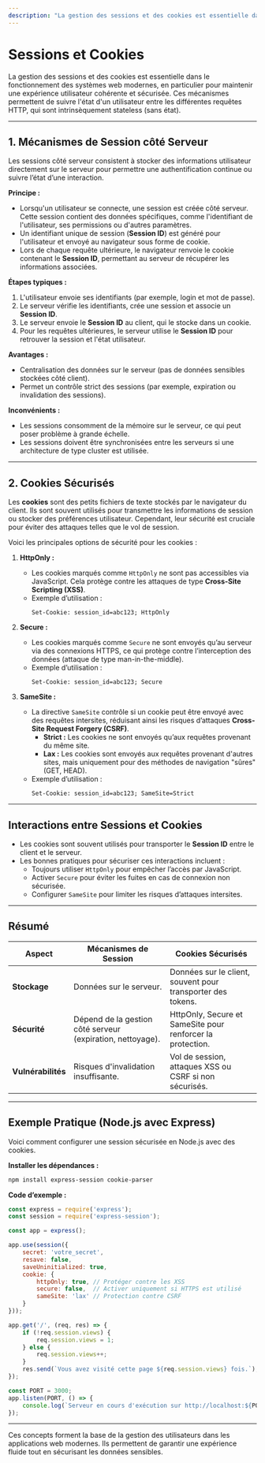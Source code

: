 ```yaml
---
description: "La gestion des sessions et des cookies est essentielle dans le fonctionnement des systèmes web modernes, en particulier pour maintenir une expérience utilisateur cohérente et sécurisée."
---
```

# **Sessions et Cookies**

La gestion des sessions et des cookies est essentielle dans le fonctionnement des systèmes web modernes, en particulier pour maintenir une expérience utilisateur cohérente et sécurisée. Ces mécanismes permettent de suivre l'état d'un utilisateur entre les différentes requêtes HTTP, qui sont intrinsèquement stateless (sans état).

---

## **1. Mécanismes de Session côté Serveur**

Les sessions côté serveur consistent à stocker des informations utilisateur directement sur le serveur pour permettre une authentification continue ou suivre l’état d’une interaction.  

**Principe :**
- Lorsqu'un utilisateur se connecte, une session est créée côté serveur. Cette session contient des données spécifiques, comme l'identifiant de l'utilisateur, ses permissions ou d'autres paramètres.
- Un identifiant unique de session (**Session ID**) est généré pour l'utilisateur et envoyé au navigateur sous forme de cookie.
- Lors de chaque requête ultérieure, le navigateur renvoie le cookie contenant le **Session ID**, permettant au serveur de récupérer les informations associées.

**Étapes typiques :**
1. L'utilisateur envoie ses identifiants (par exemple, login et mot de passe).
2. Le serveur vérifie les identifiants, crée une session et associe un **Session ID**.
3. Le serveur envoie le **Session ID** au client, qui le stocke dans un cookie.
4. Pour les requêtes ultérieures, le serveur utilise le **Session ID** pour retrouver la session et l'état utilisateur.

**Avantages :**
- Centralisation des données sur le serveur (pas de données sensibles stockées côté client).
- Permet un contrôle strict des sessions (par exemple, expiration ou invalidation des sessions).

**Inconvénients :**
- Les sessions consomment de la mémoire sur le serveur, ce qui peut poser problème à grande échelle.
- Les sessions doivent être synchronisées entre les serveurs si une architecture de type cluster est utilisée.

---

## **2. Cookies Sécurisés**

Les **cookies** sont des petits fichiers de texte stockés par le navigateur du client. Ils sont souvent utilisés pour transmettre les informations de session ou stocker des préférences utilisateur. Cependant, leur sécurité est cruciale pour éviter des attaques telles que le vol de session.

Voici les principales options de sécurité pour les cookies :

1. **HttpOnly :**
   - Les cookies marqués comme `HttpOnly` ne sont pas accessibles via JavaScript. Cela protège contre les attaques de type **Cross-Site Scripting (XSS)**.
   - Exemple d’utilisation :
     ```http
     Set-Cookie: session_id=abc123; HttpOnly
     ```

2. **Secure :**
   - Les cookies marqués comme `Secure` ne sont envoyés qu’au serveur via des connexions HTTPS, ce qui protège contre l’interception des données (attaque de type man-in-the-middle).
   - Exemple d’utilisation :
     ```http
     Set-Cookie: session_id=abc123; Secure
     ```

3. **SameSite :**
   - La directive `SameSite` contrôle si un cookie peut être envoyé avec des requêtes intersites, réduisant ainsi les risques d’attaques **Cross-Site Request Forgery (CSRF)**.  
     - **Strict :** Les cookies ne sont envoyés qu’aux requêtes provenant du même site.  
     - **Lax :** Les cookies sont envoyés aux requêtes provenant d'autres sites, mais uniquement pour des méthodes de navigation "sûres" (GET, HEAD).  
   - Exemple d’utilisation :
     ```http
     Set-Cookie: session_id=abc123; SameSite=Strict
     ```

---

## **Interactions entre Sessions et Cookies**

- Les cookies sont souvent utilisés pour transporter le **Session ID** entre le client et le serveur.
- Les bonnes pratiques pour sécuriser ces interactions incluent :
  - Toujours utiliser `HttpOnly` pour empêcher l’accès par JavaScript.
  - Activer `Secure` pour éviter les fuites en cas de connexion non sécurisée.
  - Configurer `SameSite` pour limiter les risques d’attaques intersites.

---

## **Résumé**

| **Aspect**       | **Mécanismes de Session**                 | **Cookies Sécurisés**                                 |
|-------------------|------------------------------------------|-----------------------------------------------------|
| **Stockage**      | Données sur le serveur.                  | Données sur le client, souvent pour transporter des tokens. |
| **Sécurité**      | Dépend de la gestion côté serveur (expiration, nettoyage). | HttpOnly, Secure et SameSite pour renforcer la protection. |
| **Vulnérabilités**| Risques d'invalidation insuffisante.      | Vol de session, attaques XSS ou CSRF si non sécurisés. |

---

## **Exemple Pratique (Node.js avec Express)**

Voici comment configurer une session sécurisée en Node.js avec des cookies.

**Installer les dépendances :**
```bash
npm install express-session cookie-parser
```

**Code d’exemple :**
```javascript
const express = require('express');
const session = require('express-session');

const app = express();

app.use(session({
    secret: 'votre_secret',
    resave: false,
    saveUninitialized: true,
    cookie: {
        httpOnly: true, // Protéger contre les XSS
        secure: false,  // Activer uniquement si HTTPS est utilisé
        sameSite: 'lax' // Protection contre CSRF
    }
}));

app.get('/', (req, res) => {
    if (!req.session.views) {
        req.session.views = 1;
    } else {
        req.session.views++;
    }
    res.send(`Vous avez visité cette page ${req.session.views} fois.`);
});

const PORT = 3000;
app.listen(PORT, () => {
    console.log(`Serveur en cours d'exécution sur http://localhost:${PORT}`);
});
```

---

Ces concepts forment la base de la gestion des utilisateurs dans les applications web modernes. Ils permettent de garantir une expérience fluide tout en sécurisant les données sensibles.